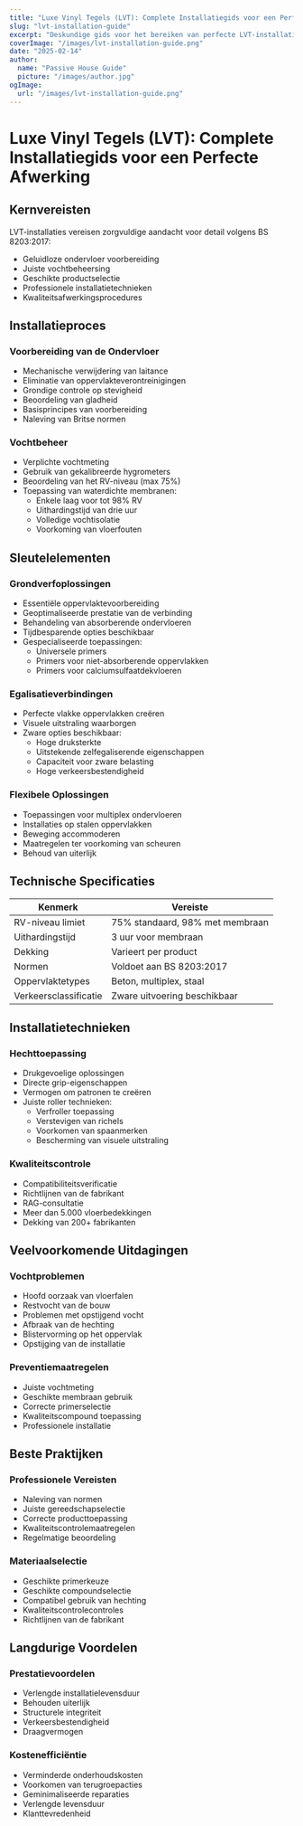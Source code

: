 ```yaml
---
title: "Luxe Vinyl Tegels (LVT): Complete Installatiegids voor een Perfecte Afwerking"
slug: "lvt-installation-guide"
excerpt: "Deskundige gids voor het bereiken van perfecte LVT-installaties: van ondervloer voorbereiding tot de uiteindelijke afwerking, volgens de normen van BS 8203:2017 voor duurzame resultaten."
coverImage: "/images/lvt-installation-guide.png"
date: "2025-02-14"
author:
  name: "Passive House Guide"
  picture: "/images/author.jpg"
ogImage:
  url: "/images/lvt-installation-guide.png"
---
```


# Luxe Vinyl Tegels (LVT): Complete Installatiegids voor een Perfecte Afwerking

## Kernvereisten

LVT-installaties vereisen zorgvuldige aandacht voor detail volgens BS 8203:2017:

- Geluidloze ondervloer voorbereiding
- Juiste vochtbeheersing
- Geschikte productselectie
- Professionele installatietechnieken
- Kwaliteitsafwerkingsprocedures

## Installatieproces

### Voorbereiding van de Ondervloer
- Mechanische verwijdering van laitance
- Eliminatie van oppervlakteverontreinigingen
- Grondige controle op stevigheid
- Beoordeling van gladheid
- Basisprincipes van voorbereiding
- Naleving van Britse normen

### Vochtbeheer
- Verplichte vochtmeting
- Gebruik van gekalibreerde hygrometers
- Beoordeling van het RV-niveau (max 75%)
- Toepassing van waterdichte membranen:
  - Enkele laag voor tot 98% RV
  - Uithardingstijd van drie uur
  - Volledige vochtisolatie
  - Voorkoming van vloerfouten

## Sleutelelementen

### Grondverfoplossingen
- Essentiële oppervlaktevoorbereiding
- Geoptimaliseerde prestatie van de verbinding
- Behandeling van absorberende ondervloeren
- Tijdbesparende opties beschikbaar
- Gespecialiseerde toepassingen:
  - Universele primers
  - Primers voor niet-absorberende oppervlakken
  - Primers voor calciumsulfaatdekvloeren

### Egalisatieverbindingen
- Perfecte vlakke oppervlakken creëren
- Visuele uitstraling waarborgen
- Zware opties beschikbaar:
  - Hoge druksterkte
  - Uitstekende zelfegaliserende eigenschappen
  - Capaciteit voor zware belasting
  - Hoge verkeersbestendigheid

### Flexibele Oplossingen
- Toepassingen voor multiplex ondervloeren
- Installaties op stalen oppervlakken
- Beweging accommoderen
- Maatregelen ter voorkoming van scheuren
- Behoud van uiterlijk

## Technische Specificaties

| Kenmerk | Vereiste |
|---------|----------|
| RV-niveau limiet | 75% standaard, 98% met membraan |
| Uithardingstijd | 3 uur voor membraan |
| Dekking | Varieert per product |
| Normen | Voldoet aan BS 8203:2017 |
| Oppervlaktetypes | Beton, multiplex, staal |
| Verkeersclassificatie | Zware uitvoering beschikbaar |

## Installatietechnieken

### Hechttoepassing
- Drukgevoelige oplossingen
- Directe grip-eigenschappen
- Vermogen om patronen te creëren
- Juiste roller technieken:
  - Verfroller toepassing
  - Verstevigen van richels
  - Voorkomen van spaanmerken
  - Bescherming van visuele uitstraling

### Kwaliteitscontrole
- Compatibiliteitsverificatie
- Richtlijnen van de fabrikant
- RAG-consultatie
- Meer dan 5.000 vloerbedekkingen
- Dekking van 200+ fabrikanten

## Veelvoorkomende Uitdagingen

### Vochtproblemen
- Hoofd oorzaak van vloerfalen
- Restvocht van de bouw
- Problemen met opstijgend vocht
- Afbraak van de hechting
- Blistervorming op het oppervlak
- Opstijging van de installatie

### Preventiemaatregelen
- Juiste vochtmeting
- Geschikte membraan gebruik
- Correcte primerselectie
- Kwaliteitscompound toepassing
- Professionele installatie

## Beste Praktijken

### Professionele Vereisten
- Naleving van normen
- Juiste gereedschapselectie
- Correcte producttoepassing
- Kwaliteitscontrolemaatregelen
- Regelmatige beoordeling

### Materiaalselectie
- Geschikte primerkeuze
- Geschikte compoundselectie
- Compatibel gebruik van hechting
- Kwaliteitscontrolecontroles
- Richtlijnen van de fabrikant

## Langdurige Voordelen

### Prestatievoordelen
- Verlengde installatielevensduur
- Behouden uiterlijk
- Structurele integriteit
- Verkeersbestendigheid
- Draagvermogen

### Kostenefficiëntie
- Verminderde onderhoudskosten
- Voorkomen van terugroepacties
- Geminimaliseerde reparaties
- Verlengde levensduur
- Klanttevredenheid